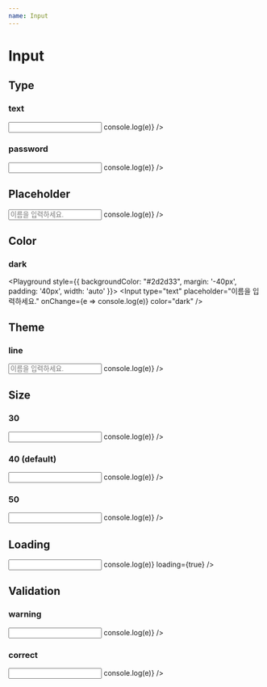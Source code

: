 ```yaml
---
name: Input
---
```



# Input

<Props of={Input} />

## Type

### text

<Playground>
  <Input type="text" onChange={e => console.log(e)} />
</Playground>

### password

<Playground>
  <Input type="password" onChange={e => console.log(e)} />
</Playground>

## Placeholder

<Playground>
  <Input type="text" placeholder="이름을 입력하세요." onChange={e => console.log(e)} />
</Playground>

## Color

### dark

<Playground style={{ backgroundColor: "#2d2d33", margin: '-40px', padding: '40px', width: 'auto' }}>
  <Input type="text" placeholder="이름을 입력하세요." onChange={e => console.log(e)} color="dark" />
</Playground>

## Theme

### line

<Playground>
  <Input type="text" placeholder="이름을 입력하세요." theme="line" onChange={e => console.log(e)} />
</Playground>

## Size

### 30

<Playground>
  <Input type="text" size={30} onChange={e => console.log(e)} />
</Playground>

### 40 (default)

<Playground>
  <Input type="text" size={40} onChange={e => console.log(e)} />
</Playground>

### 50

<Playground>
  <Input type="text" size={50} onChange={e => console.log(e)} />
</Playground>

## Loading

<Playground>
  <Input type="text" onChange={e => console.log(e)} loading={true} />
</Playground>

## Validation

### warning

<Playground>
  <Input type="text" status="warning" warningMessage="다시 한번 확인해 주세요." onChange={e => console.log(e)} />
</Playground>

### correct

<Playground>
  <Input type="text" status="correct" onChange={e => console.log(e)} />
</Playground>
